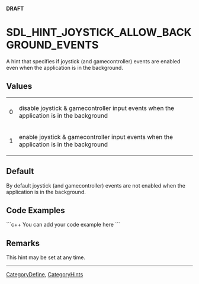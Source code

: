 <span color="red">'''DRAFT'''</span>

<!-- #*^*^*^*^*See http://wiki.libsdl.org/moin.cgi/SGEnumerations for details on editing this page*^*^*^*^* -->


= SDL_HINT_JOYSTICK_ALLOW_BACKGROUND_EVENTS =
A hint that specifies if joystick (and gamecontroller) events are enabled even when the application is in the background.




== Values ==
{|
|0
|disable joystick & gamecontroller input events when the application is in the background
|-
|1
|enable joystick & gamecontroller input events when the application is in the background
|}


== Default ==
By default joystick (and gamecontroller) events are not enabled when the application is in the background.


== Code Examples ==
```c++
You can add your code example here
```

<!-- #Leave this section as-is unless you have a code example to put in.  In that case, replace You can add your code example here with your code example following the Style Guide instructions.  Leave the rest of the markup alone and delete this comment. -->


== Remarks ==
This hint may be set at any time.

----
[[CategoryDefine]], [[CategoryHints]]
<!-- #See the Style Guide for instructions on editing the footer. -->
